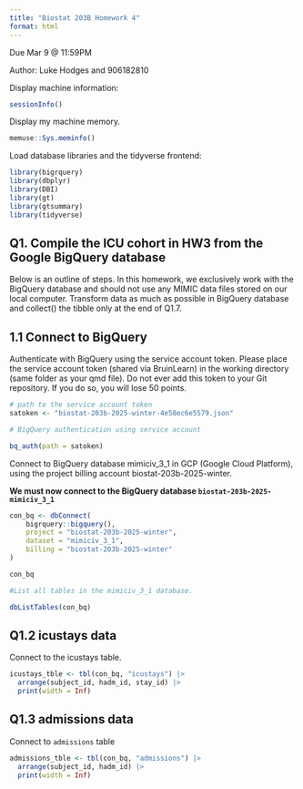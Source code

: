 ```yaml
---
title: "Biostat 203B Homework 4"
format: html
---
```

Due Mar 9 @ 11:59PM

Author: Luke Hodges and 906182810

Display machine information:

```r
sessionInfo()
```

Display my machine memory.

```r
memuse::Sys.meminfo()
```

Load database libraries and the tidyverse frontend:

```r
library(bigrquery)
library(dbplyr)
library(DBI)
library(gt)
library(gtsummary)
library(tidyverse)
```

## Q1. Compile the ICU cohort in HW3 from the Google BigQuery database
Below is an outline of steps. In this homework, we exclusively work with the BigQuery database and should not use any MIMIC data files stored on our local computer. Transform data as much as possible in BigQuery database and collect() the tibble only at the end of Q1.7.

## 1.1 Connect to BigQuery
Authenticate with BigQuery using the service account token. Please place the service account token (shared via BruinLearn) in the working directory (same folder as your qmd file). Do not ever add this token to your Git repository. If you do so, you will lose 50 points.

```r
# path to the service account token 
satoken <- "biostat-203b-2025-winter-4e58ec6e5579.json"

# BigQuery authentication using service account

bq_auth(path = satoken)
```
Connect to BigQuery database mimiciv_3_1 in GCP (Google Cloud Platform), using the project billing account biostat-203b-2025-winter.

**We must now connect to the BigQuery database `biostat-203b-2025-mimiciv_3_1`**

```r

con_bq <- dbConnect(
    bigrquery::bigquery(),
    project = "biostat-203b-2025-winter",
    dataset = "mimiciv_3_1",
    billing = "biostat-203b-2025-winter"
)

con_bq

```

```r

#List all tables in the mimiciv_3_1 database.

dbListTables(con_bq)

```

## Q1.2 icustays data

Connect to the icustays table.

```r

icustays_tble <- tbl(con_bq, "icustays") |>
  arrange(subject_id, hadm_id, stay_id) |>
  print(width = Inf)

```

## Q1.3 admissions data

Connect to `admissions` table

```r

admissions_tble <- tbl(con_bq, "admissions") |>
  arrange(subject_id, hadm_id) |>
  print(width = Inf)

```
